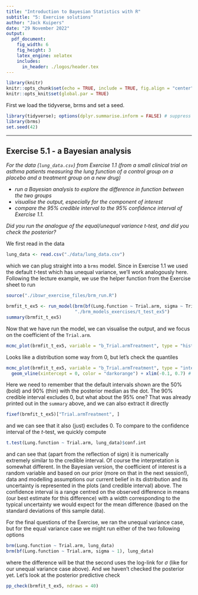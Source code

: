 ```yaml
---
title: "Introduction to Bayesian Statistics with R"
subtitle: "5: Exercise solutions"
author: "Jack Kuipers"
date: "29 November 2022"
output:
  pdf_document:
    fig_width: 6
    fig_height: 3
    latex_engine: xelatex
    includes:
      in_header: ./logos/header.tex
---
```


```r
library(knitr)
knitr::opts_chunk$set(echo = TRUE, include = TRUE, fig.align = "center")
knitr::opts_knit$set(global.par = TRUE)
```

First we load the tidyverse, brms and set a seed.

```r
library(tidyverse); options(dplyr.summarise.inform = FALSE) # suppress summarise warnings
library(brms)
set.seed(42)
```


---

## Exercise 5.1 - a Bayesian analysis

*For the data (`lung_data.csv`) from Exercise 1.1 (from a small clinical trial on asthma patients measuring the lung function of a control group on a placebo and a treatment group on a new drug)*

* *run a Bayesian analysis to explore the difference in function between the two groups*
* *visualise the output, especially for the component of interest*
* *compare the 95% credible interval to the 95% confidence interval of Exercise 1.1.*

*Did you run the analogue of the equal/unequal variance $t$-test, and did you check the posterior?*

We first read in the data

```r
lung_data <- read.csv("./data/lung_data.csv")
```

which we can plug straight into a `brms` model. Since in Exercise 1.1 we used the default $t$-test which has unequal variance, we'll work analogously here. Following the lecture example, we use the helper function from the Exercise sheet to run

```r
source("./ibswr_exercise_files/brm_run.R")
```

```r
brmfit_t_ex5 <- run_model(brm(bf(Lung.function ~ Trial.arm, sigma ~ Trial.arm), lung_data), 
                          "./brm_models_exercises/t_test_ex5")
summary(brmfit_t_ex5)
```

Now that we have run the model, we can visualise the output, and we focus on the coefficient of the `Trial.arm`. 

```r
mcmc_plot(brmfit_t_ex5, variable = "b_Trial.armTreatment", type = "hist") 
```

Looks like a distribution some way from 0, but let's check the quantiles

```r
mcmc_plot(brmfit_t_ex5, variable = "b_Trial.armTreatment", type = "intervals") + 
  geom_vline(xintercept = 0, color = "darkorange") + xlim(-0.1, 0.7) # add line at 0
```

Here we need to remember that the default intervals shown are the 50% (bold) and 90% (thin) with the posterior median as the dot. The 90% credible interval excludes 0, but what about the 95% one? That was already printed out in the `summary` above, and we can also extract it directly

```r
fixef(brmfit_t_ex5)["Trial.armTreatment", ]
```

and we can see that it also (just) excludes 0. To compare to the confidence interval of the $t$-test, we quickly compute

```r
t.test(Lung.function ~ Trial.arm, lung_data)$conf.int
```

and can see that (apart from the reflection of sign) it is numerically extremely similar to the credible interval. Of course the interpretation is somewhat different. In the Bayesian version, the coefficient of interest is a random variable and based on our prior (more on that in the next session!), data and modelling assumptions our current belief in its distribution and its uncertainty is represented in the plots (and credible interval) above. The confidence interval is a range centred on the observed difference in means (our best estimate for this difference) with a width corresponding to the typical uncertainty we would expect for the mean difference (based on the standard deviations of this sample data).

For the final questions of the Exercise, we ran the unequal variance case, but for the equal variance case we might run either of the two following options

```r
brm(Lung.function ~ Trial.arm, lung_data)
brm(bf(Lung.function ~ Trial.arm, sigma ~ 1), lung_data)
```

where the difference will be that the second uses the log-link for $\sigma$ (like for our unequal variance case above). And we haven't checked the posterior yet. Let's look at the posterior predictive check

```r
pp_check(brmfit_t_ex5, ndraws = 40) 
```

